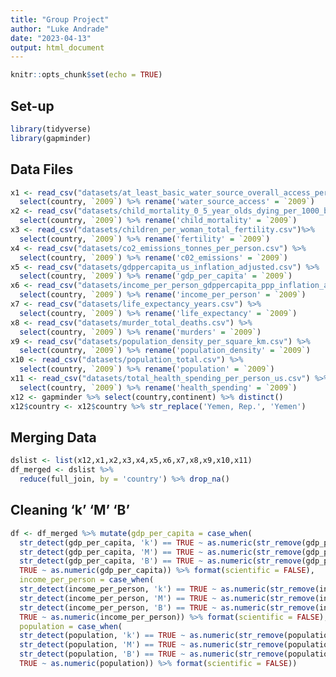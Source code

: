 ```yaml
---
title: "Group Project"
author: "Luke Andrade"
date: "2023-04-13"
output: html_document
---
```


```r
knitr::opts_chunk$set(echo = TRUE)
```

## Set-up

```r
library(tidyverse)
library(gapminder)
```

## Data Files

```r
x1 <- read_csv("datasets/at_least_basic_water_source_overall_access_percent.csv") %>%
  select(country, `2009`) %>% rename('water_source_access' = `2009`)
x2 <- read_csv("datasets/child_mortality_0_5_year_olds_dying_per_1000_born.csv") %>%
  select(country, `2009`) %>% rename('child_mortality' = `2009`)
x3 <- read_csv("datasets/children_per_woman_total_fertility.csv")%>%
  select(country, `2009`) %>% rename('fertility' = `2009`)
x4 <- read_csv("datasets/co2_emissions_tonnes_per_person.csv") %>%
  select(country, `2009`) %>% rename('c02_emissions' = `2009`)
x5 <- read_csv("datasets/gdppercapita_us_inflation_adjusted.csv") %>%
  select(country, `2009`) %>% rename('gdp_per_capita' = `2009`)
x6 <- read_csv("datasets/income_per_person_gdppercapita_ppp_inflation_adjusted.csv") %>%
  select(country, `2009`) %>% rename('income_per_person' = `2009`)
x7 <- read_csv("datasets/life_expectancy_years.csv") %>%
  select(country, `2009`) %>% rename('life_expectancy' = `2009`)
x8 <- read_csv("datasets/murder_total_deaths.csv") %>%
  select(country, `2009`) %>% rename('murders' = `2009`)
x9 <- read_csv("datasets/population_density_per_square_km.csv") %>%
  select(country, `2009`) %>% rename('population_density' = `2009`)
x10 <- read_csv("datasets/population_total.csv") %>%
  select(country, `2009`) %>% rename('population' = `2009`)
x11 <- read_csv("datasets/total_health_spending_per_person_us.csv") %>%
  select(country, `2009`) %>% rename('health_spending' = `2009`)
x12 <- gapminder %>% select(country,continent) %>% distinct()
x12$country <- x12$country %>% str_replace('Yemen, Rep.', 'Yemen')
```

## Merging Data

```r
dslist <- list(x12,x1,x2,x3,x4,x5,x6,x7,x8,x9,x10,x11)
df_merged <- dslist %>%
  reduce(full_join, by = 'country') %>% drop_na()
```

## Cleaning 'k' 'M' 'B'

```r
df <- df_merged %>% mutate(gdp_per_capita = case_when(
  str_detect(gdp_per_capita, 'k') == TRUE ~ as.numeric(str_remove(gdp_per_capita,'k')) * 1e3,
  str_detect(gdp_per_capita, 'M') == TRUE ~ as.numeric(str_remove(gdp_per_capita,'M')) * 1e6,
  str_detect(gdp_per_capita, 'B') == TRUE ~ as.numeric(str_remove(gdp_per_capita,'B')) * 1e9,
  TRUE ~ as.numeric(gdp_per_capita)) %>% format(scientific = FALSE),
  income_per_person = case_when(
  str_detect(income_per_person, 'k') == TRUE ~ as.numeric(str_remove(income_per_person,'k')) * 1e3,
  str_detect(income_per_person, 'M') == TRUE ~ as.numeric(str_remove(income_per_person,'M')) * 1e6,
  str_detect(income_per_person, 'B') == TRUE ~ as.numeric(str_remove(income_per_person,'B')) * 1e9,
  TRUE ~ as.numeric(income_per_person)) %>% format(scientific = FALSE),
  population = case_when(
  str_detect(population, 'k') == TRUE ~ as.numeric(str_remove(population,'k')) * 1e3,
  str_detect(population, 'M') == TRUE ~ as.numeric(str_remove(population,'M')) * 1e6,
  str_detect(population, 'B') == TRUE ~ as.numeric(str_remove(population,'B')) * 1e9,
  TRUE ~ as.numeric(population)) %>% format(scientific = FALSE))
```